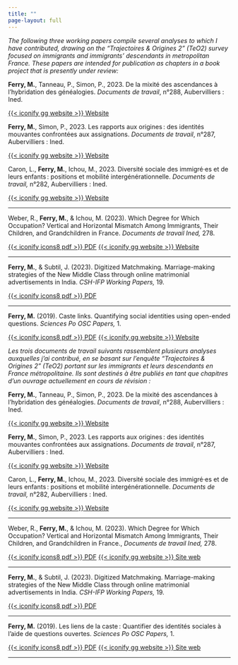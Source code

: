 ```yaml
---
title: ""
page-layout: full
---
```


::: {.content-visible when-profile="english"}
*The following three working papers compile several analyses to which I have contributed, drawing on the "Trajectoires & Origines 2" (TeO2) survey focused on immigrants and immigrants' descendants in metropolitan France. These papers are intended for publication as chapters in a book project that is presently under review:*

**Ferry, M.**, Tanneau, P., Simon, P., 2023. De la mixité des ascendances à l’hybridation des généalogies. *Documents de travail*, n°288, Aubervilliers : Ined.

[{{< iconify gg website >}} Website](https://doi.org/10.48756/ined-dt-288.0124)

**Ferry, M.**, Simon, P., 2023. Les rapports aux origines : des identités mouvantes confrontées aux assignations. *Documents de travail*, n°287, Aubervilliers : Ined.

[{{< iconify gg website >}} Website](https://archined.ined.fr/view/d5wI84wB-5e4nGnw6Kgw)

Caron, L., **Ferry, M.**, Ichou, M., 2023. Diversité sociale des immigré·es et de leurs enfants : positions et mobilité intergénérationnelle. *Documents de travail,* n°282, Aubervilliers : Ined.

[{{< iconify gg website >}} Website](https://doi.org/10.48756/ined-dt-282.1123)

------------------------------------------------------------------------

Weber, R., **Ferry, M.**, & Ichou, M. (2023). Which Degree for Which Occupation? Vertical and Horizontal Mismatch Among Immigrants, Their Children, and Grandchildren in France. *Documents de travail Ined,* 278.

[{{< iconify icons8 pdf >}} PDF](https://archined.ined.fr/download/publication/E5OPhosBhU4QGwadVTE1/36fe6e5514cb19419c2bdf1cbc68b9d51699446278245.pdf) [{{< iconify gg website >}} Website](https://archined.ined.fr/view/E5OPhosBhU4QGwadVTE1)

------------------------------------------------------------------------

**Ferry, M.**, & Subtil, J. (2023). Digitized Matchmaking. Marriage-making strategies of the New Middle Class through online matrimonial advertisements in India. *CSH-IFP Working Papers,* 19.

[{{< iconify icons8 pdf >}} PDF](https://mathieuferry.github.io/PondicherryWorkshop/material/wp/Digitized%20Matchmaking_WP19.pdf)

------------------------------------------------------------------------

**Ferry, M.** (2019). Caste links. Quantifying social identities using open-ended questions. *Sciences Po OSC Papers,* 1.

[{{< iconify icons8 pdf >}} PDF](https://www.sciencespo.fr/osc/sites/sciencespo.fr.osc/files/OP_2019-1-EN-def.pdf) [{{< iconify gg website >}} Website](https://www.sciencespo.fr/osc/fr/node/2089.html)
:::

::: {.content-visible when-profile="french"}
*Les trois documents de travail suivants rassemblent plusieurs analyses auxquelles j'ai contribué, en se basant sur l'enquête "Trajectoires & Origines 2" (TeO2) portant sur les immigrants et leurs descendants en France métropolitaine. Ils sont destinés à être publiés en tant que chapitres d'un ouvrage actuellement en cours de révision :*

**Ferry, M.**, Tanneau, P., Simon, P., 2023. De la mixité des ascendances à l’hybridation des généalogies. *Documents de travail*, n°288, Aubervilliers : Ined.

[{{< iconify gg website >}} Website](https://doi.org/10.48756/ined-dt-288.0124)

**Ferry, M.**, Simon, P., 2023. Les rapports aux origines : des identités mouvantes confrontées aux assignations. *Documents de travail*, n°287, Aubervilliers : Ined.

[{{< iconify gg website >}} Website](https://archined.ined.fr/view/d5wI84wB-5e4nGnw6Kgw)

Caron, L., **Ferry, M.**, Ichou, M., 2023. Diversité sociale des immigré·es et de leurs enfants : positions et mobilité intergénérationnelle. *Documents de travail,* n°282, Aubervilliers : Ined.

[{{< iconify gg website >}} Website](https://doi.org/10.48756/ined-dt-282.1123)

------------------------------------------------------------------------

Weber, R., **Ferry, M.**, & Ichou, M. (2023). Which Degree for Which Occupation? Vertical and Horizontal Mismatch Among Immigrants, Their Children, and Grandchildren in France., *Documents de travail Ined,* 278.

[{{< iconify icons8 pdf >}} PDF](https://archined.ined.fr/download/publication/E5OPhosBhU4QGwadVTE1/36fe6e5514cb19419c2bdf1cbc68b9d51699446278245.pdf) [{{< iconify gg website >}} Site web](https://archined.ined.fr/view/E5OPhosBhU4QGwadVTE1)

------------------------------------------------------------------------

**Ferry, M.**, & Subtil, J. (2023). Digitized Matchmaking. Marriage-making strategies of the New Middle Class through online matrimonial advertisements in India. *CSH-IFP Working Papers,* 19.

[{{< iconify icons8 pdf >}} PDF](https://mathieuferry.github.io/PondicherryWorkshop/material/wp/Digitized%20Matchmaking_WP19.pdf)

------------------------------------------------------------------------

**Ferry, M.** (2019). Les liens de la caste : Quantifier des identités sociales à l'aide de questions ouvertes. *Sciences Po OSC Papers,* 1.

[{{< iconify icons8 pdf >}} PDF](https://www.sciencespo.fr/osc/sites/sciencespo.fr.osc/files/OP_2019-1_FR_def.pdf) [{{< iconify gg website >}} Site web](https://www.sciencespo.fr/osc/fr/node/2089.html)
:::

------------------------------------------------------------------------
